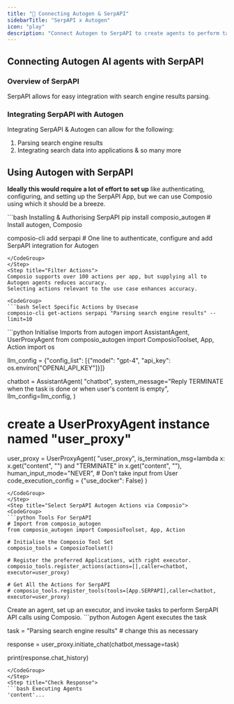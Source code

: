 ```yaml
---
title: "🚀 Connecting Autogen & SerpAPI"
sidebarTitle: "SerpAPI x Autogen"
icon: "play"
description: "Connect Autogen to SerpAPI to create agents to perform tasks using natural language"
---
```


## Connecting Autogen AI agents with SerpAPI

### Overview of SerpAPI

SerpAPI allows for easy integration with search engine results parsing.

### Integrating SerpAPI with Autogen

Integrating SerpAPI & Autogen can allow for the following:

1. Parsing search engine results
2. Integrating search data into applications
& so many more

## Using Autogen with SerpAPI

<Steps>
<Step title="Setting Up the Environment">

**Ideally this would require a lot of effort to set up** like authenticating, configuring, and setting up the SerpAPI App, but we can use Composio using which it should be a breeze.

<CodeGroup>
```bash Installing & Authorising SerpAPI
pip install composio_autogen # Install autogen, Composio 

composio-cli add serpapi # One line to authenticate, configure and add SerpAPI integration for Autogen
```
</CodeGroup>
</Step>
<Step title="Filter Actions">
Composio supports over 100 actions per app, but supplying all to Autogen agents reduces accuracy.
Selecting actions relevant to the use case enhances accuracy.

<CodeGroup>
```bash Select Specific Actions by Usecase
composio-cli get-actions serpapi "Parsing search engine results" --limit=10
```
</CodeGroup>

</Step>
<Step title="Import Base Packages">

<CodeGroup>
```python Initialise Imports
from autogen import AssistantAgent, UserProxyAgent
from composio_autogen import ComposioToolset, App, Action
import os

llm_config = {"config_list": [{"model": "gpt-4", "api_key": os.environ["OPENAI_API_KEY"]}]}

chatbot = AssistantAgent(
    "chatbot",
    system_message="Reply TERMINATE when the task is done or when user's content is empty",
    llm_config=llm_config,
)

# create a UserProxyAgent instance named "user_proxy"
user_proxy = UserProxyAgent(
    "user_proxy",
    is_termination_msg=lambda x: x.get("content", "") and "TERMINATE" in x.get("content", ""),
    human_input_mode="NEVER", # Don't take input from User
    code_execution_config = {"use_docker": False}
)
```
</CodeGroup>
</Step>
<Step title="Select SerpAPI Autogen Actions via Composio">
<CodeGroup>
```python Tools For SerpAPI
# Import from composio_autogen
from composio_autogen import ComposioToolset, App, Action

# Initialise the Composio Tool Set
composio_tools = ComposioToolset()

# Register the preferred Applications, with right executor. 
composio_tools.register_actions(actions=[],caller=chatbot, executor=user_proxy)

# Get All the Actions for SerpAPI
# composio_tools.register_tools(tools=[App.SERPAPI],caller=chatbot, executor=user_proxy) 
```
</CodeGroup>
</Step>
<Step title="Execute the Agent">
Create an agent, set up an executor, and invoke tasks to perform SerpAPI API calls using Composio. 
<CodeGroup>
```python Autogen Agent executes the task

task = "Parsing search engine results" # change this as necessary

response = user_proxy.initiate_chat(chatbot,message=task)

print(response.chat_history)
```
</CodeGroup>
</Step>
<Step title="Check Response">
```bash Executing Agents
'content'...
```
</Step>
</Steps>
